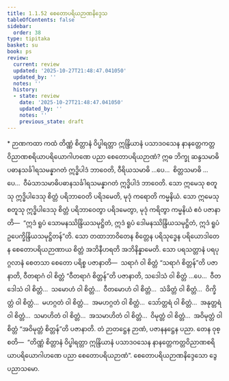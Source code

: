 ```yaml
---
title: 1.1.52 စေတောပရိယဉာဏနိဒ္ဒေသ
tableOfContents: false
sidebar:
  order: 38
type: tipitaka
basket: su
book: ps
review:
  current: review
  updated: '2025-10-27T21:48:47.041050'
  updated_by: ''
  notes: ''
  history:
  - state: review
    date: '2025-10-27T21:48:47.041050'
    updated_by: ''
    notes: ''
    previous_state: draft
---
```



<ReviewStatus review={frontmatter.review} showDetails={true} />

<HypothesisAnnotation frontmatter={frontmatter} />

<DynamicBreadcrumb />

<Paragraph type="center" book="ps">
* ဉာဏကထာ
</Paragraph>


<Division number="104" book="ps" e="ch" v="26" p="108">

<Paragraph number="625" book="ps">
ကထံ တိဏ္ဏံ စိတ္တာနံ ဝိပ္ဖါရတ္တာ ဣန္ဒြိယာနံ ပသာဒဝသေန နာနတ္တေကတ္တဝိညာဏစရိယာပရိယောဂါဟဏေ ပညာ စေတောပရိယဉာဏံ? ဣဓ ဘိက္ခု ဆန္ဒသမာဓိပဓာနသင်္ခါရသမန္နာဂတံ ဣဒ္ဓိပါဒံ ဘာဝေတိ, ဝီရိယသမာဓိ …ပေ…  စိတ္တသမာဓိ …ပေ…  ဝီမံသာသမာဓိပဓာနသင်္ခါရသမန္နာဂတံ ဣဒ္ဓိပါဒံ ဘာဝေတိ. သော ဣမေသု စတူသု ဣဒ္ဓိပါဒေသု စိတ္တံ ပရိဘာဝေတိ ပရိဒမေတိ, မုဒုံ ကရောတိ ကမ္မနိယံ. သော ဣမေသု စတူသု ဣဒ္ဓိပါဒေသု စိတ္တံ ပရိဘာဝေတွာ ပရိဒမေတွာ, မုဒုံ ကရိတွာ ကမ္မနိယံ ဧဝံ ပဇာနာတိ—  “ဣဒံ ရူပံ သောမနဿိန္ဒြိယသမုဋ္ဌိတံ, ဣဒံ ရူပံ ဒေါမနဿိန္ဒြိယသမုဋ္ဌိတံ, ဣဒံ ရူပံ ဥပေက္ခိန္ဒြိယသမုဋ္ဌိတန်”တိ. သော တထာဘာဝိတေန စိတ္တေန ပရိသုဒ္ဓေန ပရိယောဒါတေန စေတောပရိယဉာဏာယ စိတ္တံ အဘိနီဟရတိ အဘိနိန္နာမေတိ. သော ပရသတ္တာနံ ပရပုဂ္ဂလာနံ စေတသာ စေတော ပရိစ္စ ပဇာနာတိ—  သရာဂံ ဝါ စိတ္တံ “သရာဂံ စိတ္တန်”တိ ပဇာနာတိ, ဝီတရာဂံ ဝါ စိတ္တံ “ဝီတရာဂံ စိတ္တန်”တိ ပဇာနာတိ, သဒေါသံ ဝါ စိတ္တံ …ပေ…  ဝီတဒေါသံ ဝါ စိတ္တံ…  သမောဟံ ဝါ စိတ္တံ…  ဝီတမောဟံ ဝါ စိတ္တံ…  သံခိတ္တံ ဝါ စိတ္တံ…  ဝိက္ခိတ္တံ ဝါ စိတ္တံ…  မဟဂ္ဂတံ ဝါ စိတ္တံ…  အမဟဂ္ဂတံ ဝါ စိတ္တံ…  သော်တ္တရံ ဝါ စိတ္တံ…  အနုတ္တရံ ဝါ စိတ္တံ…  သမာဟိတံ ဝါ စိတ္တံ…  အသမာဟိတံ ဝါ စိတ္တံ…  ဝိမုတ္တံ ဝါ စိတ္တံ…  အဝိမုတ္တံ ဝါ စိတ္တံ “အဝိမုတ္တံ စိတ္တန်”တိ ပဇာနာတိ. တံ ဉာတဋ္ဌေန ဉာဏံ, ပဇာနနဋ္ဌေန ပညာ. တေန ဝုစ္စတိ—  “တိဏ္ဏံ စိတ္တာနံ ဝိပ္ဖါရတ္တာ ဣန္ဒြိယာနံ ပသာဒဝသေန နာနတ္တေကတ္တဝိညာဏစရိယာပရိယောဂါဟဏေ ပညာ စေတောပရိယဉာဏံ”.

</Paragraph>
</Division>

<Paragraph number="626" type="center" book="ps">
စေတောပရိယဉာဏနိဒ္ဒေသော ဒွေပညာသမော.
</Paragraph>
